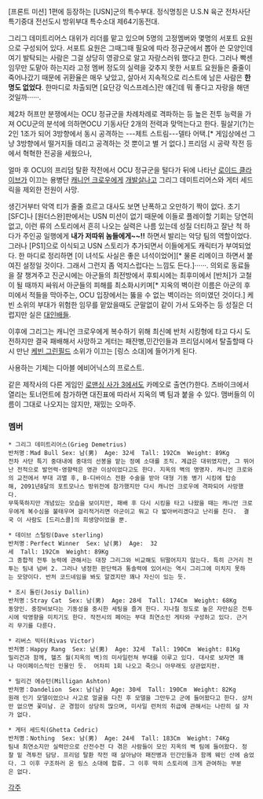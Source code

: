 [프론트 미션] 1편에 등장하는 [USN]군의 특수부대. 정식명칭은 U.S.N 육군 전차사단 특기중대 전선도시 방위부대 특수소대 제64기동전대. 

그리그 데미트리어스 대위가 리더를 맡고 있으며 5명의 고정멤버와 몇명의 서포트 요원으로 구성되어 있다. 서포트 요원은 그때그때 필요에 따라 정규군에서 뽑아 쓴 모양인데 여기 발탁되는 사람은 그걸 상당히 영광으로 알고 자랑스러워 했다고 한다. 그러나 빡센 임무만 도맡아 하는지라 고정 멤버 정도의 실력을 갖추지 못한 서포트 요원들은 줄줄이 죽어나갔기 때문에 귀환율은 매우 낮았고, 살아서 지속적으로 리스트에 남은 사람은 '''한 명도 없었다'''.  한마디로 차출되면 [요단강 익스프레스]란 얘긴데 뭐 좋다고 자랑을 해댄 것일까······.

제2차 허프만 분쟁에서는 OCU 정규군을 차례차례로 격파하는 등 높은 전투 능력을 가져 OCU군의 분석에 의하면OCU 기동사단 2개의 전력과 맞먹는다고 한다. 필살기(?)는 2인 1조가 되어 3방향에서 동시 공격하는 ---제트 스트림---델타 어택.[* 게임상에선 그냥 3방향에서 떨거지들 데리고 공격하는 것 뿐이고 별 거 없다.] 프리덤 시 공략 작전 등에서 혁혁한 전공을 세웠으나,

얼마 후 OCU의 프리덤 탈환 작전에서 OCU 정규군을 털다가 뒤에 나타난 [[로이드 클라이브]]가 이끄는 용병단 [[캐니언 크로우]]에게 [[개발살]]나고 그리그 데미트리어스와 게터 세드릭을 제외한 전원이 사망. 

생긴거부터 악역 티가 줄줄 흐르고 대사도 보면 난폭하고 오만하기 짝이 없다. 초기 [SFC]나 [원더스완]판에서는 USN 미션이 없기 때문에 이들로 플레이할 기회는 당연히 없고, 이런 류의 스토리에서 흔히 나오는 실력은 나름 있는데 성질 더티하고 잘난 척 하다가 주인공 일행에게 '''내가 저따위 놈들에게~~!!''' 하면서 발리는 악당 팀의 역할이었다. 그러나 [PS1]으로 이식되고 USN 스토리가 추가되면서 이들에게도 캐릭터가 부여되었다. 한 마디로 정리하면 [이 녀석도 사실은 좋은 녀석이었어][* 물론 리메이크 하면서 붙여진 설정일 것이다. 그래서 그런지 좀 억지스럽다는 느낌도 든다.]······. 의외로 동료들을 잘 챙겨주고 진군시에는 아군들의 최전방에서 후퇴시에는 최후미에서 [반처]가 고철이 될 때까지 싸워서 아군들의 피해를 최소화시키며[* 지옥의 벽이란 이름은 아군의 후미에서 적들을 막아주는, OCU 입장에서는 뚫을 수 없는 벽이라는 의미였던 것이다.]  케빈 소위의 부대가 위험한 임무를 맡았을때도 군말없이 같이 가서 도와주는 등 성질은 더럽지만 실은 [[대인배]]들. 

이후에 그리그는 캐니언 크로우에게 복수하기 위해 최신예 반처 시킹형에 타고 다시 도전하지만 결국 패배해서 사망하고 게터는 패잔병,민간인들과 프리덤시에서 탈출할때 다시 만난 [[케빈 그린필드]] 소위가 이끄는 [링스 소대]에 들어가게 된다.

사용하는 기체는 디아블 에비어닉스의 프로스트. 

같은 제작사의 다른 게임인 [[로맨싱 사가 3]]에서도 카메오로 출연(?)한다. 츠바이크에서 열리는 토너먼트에 참가하면 대진표에 따라서 지옥의 벽 팀과 붙을 수 있다. 맴버들의 이름이 그대로 나오지는 않지만, 재밌는 오마주.
 
=== 멤버 ===
 * 그리그 데미트리어스(Grieg Demetrius) 
 반처명：Mad Bull Sex: 남(男)  Age: 32세  Tall: 192Cm  Weight: 89Kg
 전차 사단 특기 중대내에 중대의 선봉을 맡는 정예 소대를 조직. 계급은 대위였지만, 그 뛰어난 전적으로 발언력·영향력은 영관 이상이었다고도 한다. 지옥의 벽의 명명자. 캐니언 크로와의 교전에서 부대 괴멸 후, B-디바이스 전환 수술을 받아 대형 기동 병기 시킹에 탑승해, 2091년8달의 포트모나스 방위전에 참가했지만 다시 캐니언 크로우에 격파되어 사망했다. 
 무뚝뚝하지만 개념있는 모습을 보이지만, 패배 후 다시 시킹을 타고 나왔을 때는 캐니언 크로우에게 복수심을 불태우며 걸리적거리면 아군이고 뭐고 다 밟아버리겠다고 난리를 친다.  결국 이 사람도 [드리스콜]의 희생양이었을 뿐.  

 * 데이브 스털링(Dave sterling)
 반처명：Perfect Winner  Sex: 남(男)  Age:  32세  Tall: 192Cm  Weight: 89Kg
 그 종합적 전투 능력에 관해서는 대장 그리그와 비교해도 뒤떨어지지 않는다. 특히 근거리 전투는 팀내 넘버 2. 그러나 냉정한 판단력과 통솔력에 있어서는 역시 그리그에 미치지 못하는 모양이다. 반처 코드네임을 봐도 알겠지만 꽤나 자신이 있는 듯.

 * 조시 돌린(Josiy Dallin)
 반처명：Stray Cat  Sex: 남(男)  Age: 28세  Tall: 174Cm  Weight: 68Kg
 동양인. 중장비보다는 기동성을 중시한 세팅을 즐겨 한다. 지나칠 정도로 높은 자만심은 전투시에 악영향을 미치기도 한다. 작전시의 페어는 부대 최연소인 게타와 구성하고 있다. 근거리 무기를 다룬다.

 * 리버스 빅터(Rivas Victor)
 반처명：Happy Rang  Sex: 남(男)  Age: 32세  Tall: 190Cm  Weight: 81Kg
 밀리건과 함께, 헬즈 월(지옥의 벽)의 미사일런쳐 부대를 이루고 있다. 대사로 보자면 꽤나 마이페이스적인 인물인 듯.  어차피 1회 나오고 죽으니 아무래도 상관없지만.

 * 밀리건 에슈턴(Milligan Ashton)
 반처명：Dandelion  Sex: 남(남)  Age: 30세  Tall: 190Cm  Weight: 82Kg
 원래 인기 모델이었으나 사고로 얼굴을 다친 후 모델을 그만두고 군에 들어왔다고 한다. 상처만 없으면 꽃미남. 군 경험이 상당히 많으며, 미사일 런처의 취급에 관해서는 나란히 설 자가 없다.

 * 게터 세드릭(Ghetta Cedric)
 반처명：Nothing  Sex: 남(男)  Age: 24세  Tall: 183Cm  Weight: 74Kg
 팀내 최연소지만 실력만으로 산전수전 다 겪은 사람들이 모인 지옥의 벽 팀에 들어왔다. 정찰 밑 격투전 담당. 프리덤 탈환 작전 때 살아남아 패잔병과 민간인들과 함께 웨인 산에 숨었다. 그 이후 구조하러 온 링스 소대에 합류. 그 이후 딱히 스토리에 크게 관여하는 부분은 없다.

[[각주]]
